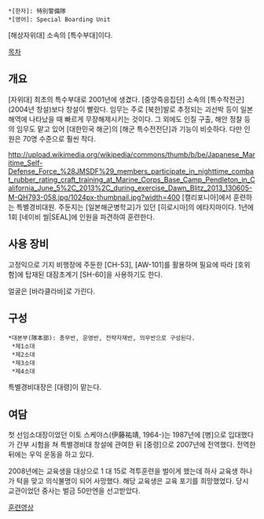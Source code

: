  *[한자]: 特別警備隊
 *[영어]: Special Boarding Unit

[해상자위대] 소속의 [특수부대]이다.

[[목차]]
== 개요 ==
[자위대] 최초의 특수부대로 2001년에 생겼다. [중앙즉응집단] 소속의 [특수작전군](2004년 창설)보다 창설이 빨랐다. 임무는 주로 [북한]발로 추정되는 괴선박 등이 일본 해역에 나타났을 때 빠르게 무장해제시키는 것이다. 그 외에도 인질 구출, 해안 정찰 등의 임무도 맡고 있어 [대한민국 해군]의 [해군 특수전전단]과 기능이 비슷하다. 다만 인원은 70명 수준으로 훨씬 작다.

http://upload.wikimedia.org/wikipedia/commons/thumb/b/be/Japanese_Maritime_Self-Defense_Force_%28JMSDF%29_members_participate_in_nighttime_combat_rubber_rating_craft_training_at_Marine_Corps_Base_Camp_Pendleton_in_California_June_5%2C_2013%2C_during_exercise_Dawn_Blitz_2013_130605-M-QH793-058.jpg/1024px-thumbnail.jpg?width=400
[캘리포니아]에서 훈련하는 특별경비대원. 주둔지는 [일본해군병학교]가 있던 [히로시마]의 에타지마이다. 1년에 1회 [네이비 씰|SEAL]에 인원을 파견하여 훈련한다.
== 사용 장비 ==
고정익으로 기지 비행장에 주둔한 [CH-53], [AW-101]를 활용하며 필요에 따라 [호위함]에 탑재된 대잠초계기 [SH-60]을 사용하기도 한다.

얼굴은 [바라클라바]로 가린다.
== 구성 ==
 *대본부(隊本部): 총무반, 운영반, 전략자재반, 의무반으로 구성된다.
  *제1소대
  *제2소대
  *제3소대
  *제4소대 

특별경비대장은 [대령]이 맡는다.
== 여담 ==
첫 선임소대장이었던 이토 스케야스(伊藤祐靖, 1964-)는 1987년에 [병]으로 입대했다가 간부 시험을 쳐 특별경비대 창설에 관여한 뒤 [중령]으로 2007년에 전역했다. 전역한 뒤에는 우익 운동을 하고 있다.

2008년에는 교육생을 대상으로 1 대 15로 격투훈련을 벌이게 했는데 하사 교육생 하나가 턱을 맞고 의식불명이 되어 사망했다. 해당 교육생은 교육 포기를 희망했었다. 당시 교관이었던 중사는 벌금 50만엔을 선고받았다.

[http://www.youtube.com/watch?v=2Rig4E9t2vs&feature=related 훈련영상]
